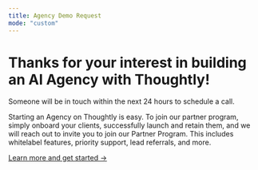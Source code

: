```yaml
---
title: Agency Demo Request
mode: "custom"
---
```


<div style={{textAlign: "center", maxWidth: "600px", margin: "40px auto", fontFamily: "Arial, sans-serif", color: "#333"}}>
	<h1 style={{fontSize: "2rem", marginBottom: "2rem"}} className='font-bold'>Thanks for your interest in building an AI Agency with Thoughtly!</h1>
	<p style={{fontSize: "0.9rem", marginBottom: "4rem"}} className='text-gray-500'>Someone will be in touch within the next 24 hours to schedule a call.</p>
	<div style={{fontSize: "1rem", marginTop: "1.5rem"}}>
		<p>
			Starting an Agency on Thoughtly is easy. To join our partner program, simply onboard your clients, 
			successfully launch and retain them, and we will reach out to invite you to join our Partner Program. This includes whitelabel features, priority support, lead referrals, and more.
		</p>
		<p className='mt-4'>
			<a href="/resources/whitepapers/agency-guide" style={{color: "#007bff", textDecoration: "none"}}>
				Learn more and get started →
			</a>
		</p>
	</div>
</div>
